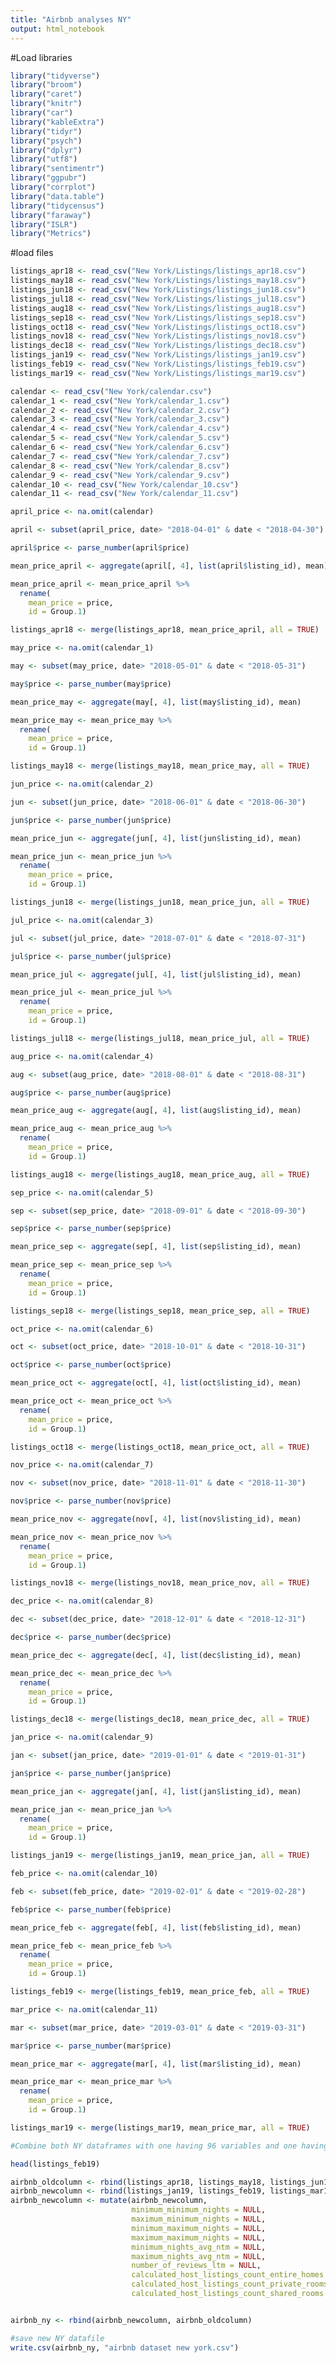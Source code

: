 ---
title: "Airbnb analyses NY"
output: html_notebook
---

#Load libraries
```{r}

library("tidyverse")
library("broom")
library("caret")
library("knitr")
library("car")
library("kableExtra")
library("tidyr")
library("psych")
library("dplyr")
library("utf8")
library("sentimentr")
library("ggpubr")
library("corrplot")
library("data.table")
library("tidycensus")
library("faraway")
library("ISLR")
library("Metrics")

```

#load files
```{r}

listings_apr18 <- read_csv("New York/Listings/listings_apr18.csv")
listings_may18 <- read_csv("New York/Listings/listings_may18.csv")
listings_jun18 <- read_csv("New York/Listings/listings_jun18.csv")
listings_jul18 <- read_csv("New York/Listings/listings_jul18.csv")
listings_aug18 <- read_csv("New York/Listings/listings_aug18.csv")
listings_sep18 <- read_csv("New York/Listings/listings_sep18.csv")
listings_oct18 <- read_csv("New York/Listings/listings_oct18.csv")
listings_nov18 <- read_csv("New York/Listings/listings_nov18.csv")
listings_dec18 <- read_csv("New York/Listings/listings_dec18.csv")
listings_jan19 <- read_csv("New York/Listings/listings_jan19.csv")
listings_feb19 <- read_csv("New York/Listings/listings_feb19.csv")
listings_mar19 <- read_csv("New York/Listings/listings_mar19.csv")

calendar <- read_csv("New York/calendar.csv")
calendar_1 <- read_csv("New York/calendar_1.csv")
calendar_2 <- read_csv("New York/calendar_2.csv")
calendar_3 <- read_csv("New York/calendar_3.csv")
calendar_4 <- read_csv("New York/calendar_4.csv")
calendar_5 <- read_csv("New York/calendar_5.csv")
calendar_6 <- read_csv("New York/calendar_6.csv")
calendar_7 <- read_csv("New York/calendar_7.csv")
calendar_8 <- read_csv("New York/calendar_8.csv")
calendar_9 <- read_csv("New York/calendar_9.csv")
calendar_10 <- read_csv("New York/calendar_10.csv")
calendar_11 <- read_csv("New York/calendar_11.csv")

```


```{r}

april_price <- na.omit(calendar)

april <- subset(april_price, date> "2018-04-01" & date < "2018-04-30")

april$price <- parse_number(april$price)

mean_price_april <- aggregate(april[, 4], list(april$listing_id), mean)

mean_price_april <- mean_price_april %>% 
  rename(
    mean_price = price,
    id = Group.1)

listings_apr18 <- merge(listings_apr18, mean_price_april, all = TRUE)

```


```{r}

may_price <- na.omit(calendar_1)

may <- subset(may_price, date> "2018-05-01" & date < "2018-05-31")

may$price <- parse_number(may$price)

mean_price_may <- aggregate(may[, 4], list(may$listing_id), mean)

mean_price_may <- mean_price_may %>% 
  rename(
    mean_price = price,
    id = Group.1)

listings_may18 <- merge(listings_may18, mean_price_may, all = TRUE)

```

```{r}

jun_price <- na.omit(calendar_2)

jun <- subset(jun_price, date> "2018-06-01" & date < "2018-06-30")

jun$price <- parse_number(jun$price)

mean_price_jun <- aggregate(jun[, 4], list(jun$listing_id), mean)

mean_price_jun <- mean_price_jun %>% 
  rename(
    mean_price = price,
    id = Group.1)

listings_jun18 <- merge(listings_jun18, mean_price_jun, all = TRUE)

```


```{r}

jul_price <- na.omit(calendar_3)

jul <- subset(jul_price, date> "2018-07-01" & date < "2018-07-31")

jul$price <- parse_number(jul$price)

mean_price_jul <- aggregate(jul[, 4], list(jul$listing_id), mean)

mean_price_jul <- mean_price_jul %>% 
  rename(
    mean_price = price,
    id = Group.1)

listings_jul18 <- merge(listings_jul18, mean_price_jul, all = TRUE)


```



```{r}

aug_price <- na.omit(calendar_4)

aug <- subset(aug_price, date> "2018-08-01" & date < "2018-08-31")

aug$price <- parse_number(aug$price)

mean_price_aug <- aggregate(aug[, 4], list(aug$listing_id), mean)

mean_price_aug <- mean_price_aug %>% 
  rename(
    mean_price = price,
    id = Group.1)

listings_aug18 <- merge(listings_aug18, mean_price_aug, all = TRUE)


```


```{r}

sep_price <- na.omit(calendar_5)

sep <- subset(sep_price, date> "2018-09-01" & date < "2018-09-30")

sep$price <- parse_number(sep$price)

mean_price_sep <- aggregate(sep[, 4], list(sep$listing_id), mean)

mean_price_sep <- mean_price_sep %>% 
  rename(
    mean_price = price,
    id = Group.1)

listings_sep18 <- merge(listings_sep18, mean_price_sep, all = TRUE)


```



```{r}

oct_price <- na.omit(calendar_6)

oct <- subset(oct_price, date> "2018-10-01" & date < "2018-10-31")

oct$price <- parse_number(oct$price)

mean_price_oct <- aggregate(oct[, 4], list(oct$listing_id), mean)

mean_price_oct <- mean_price_oct %>% 
  rename(
    mean_price = price,
    id = Group.1)

listings_oct18 <- merge(listings_oct18, mean_price_oct, all = TRUE)


```


```{r}

nov_price <- na.omit(calendar_7)

nov <- subset(nov_price, date> "2018-11-01" & date < "2018-11-30")

nov$price <- parse_number(nov$price)

mean_price_nov <- aggregate(nov[, 4], list(nov$listing_id), mean)

mean_price_nov <- mean_price_nov %>% 
  rename(
    mean_price = price,
    id = Group.1)

listings_nov18 <- merge(listings_nov18, mean_price_nov, all = TRUE)


```


```{r}

dec_price <- na.omit(calendar_8)

dec <- subset(dec_price, date> "2018-12-01" & date < "2018-12-31")

dec$price <- parse_number(dec$price)

mean_price_dec <- aggregate(dec[, 4], list(dec$listing_id), mean)

mean_price_dec <- mean_price_dec %>% 
  rename(
    mean_price = price,
    id = Group.1)

listings_dec18 <- merge(listings_dec18, mean_price_dec, all = TRUE)


```


```{r}

jan_price <- na.omit(calendar_9)

jan <- subset(jan_price, date> "2019-01-01" & date < "2019-01-31")

jan$price <- parse_number(jan$price)

mean_price_jan <- aggregate(jan[, 4], list(jan$listing_id), mean)

mean_price_jan <- mean_price_jan %>% 
  rename(
    mean_price = price,
    id = Group.1)

listings_jan19 <- merge(listings_jan19, mean_price_jan, all = TRUE)


```



```{r}

feb_price <- na.omit(calendar_10)

feb <- subset(feb_price, date> "2019-02-01" & date < "2019-02-28")

feb$price <- parse_number(feb$price)

mean_price_feb <- aggregate(feb[, 4], list(feb$listing_id), mean)

mean_price_feb <- mean_price_feb %>% 
  rename(
    mean_price = price,
    id = Group.1)

listings_feb19 <- merge(listings_feb19, mean_price_feb, all = TRUE)


```



```{r}

mar_price <- na.omit(calendar_11)

mar <- subset(mar_price, date> "2019-03-01" & date < "2019-03-31")

mar$price <- parse_number(mar$price)

mean_price_mar <- aggregate(mar[, 4], list(mar$listing_id), mean)

mean_price_mar <- mean_price_mar %>% 
  rename(
    mean_price = price,
    id = Group.1)

listings_mar19 <- merge(listings_mar19, mean_price_mar, all = TRUE)


```


```{r}
#Combine both NY dataframes with one having 96 variables and one having 106 variables 

head(listings_feb19)

airbnb_oldcolumn <- rbind(listings_apr18, listings_may18, listings_jun18, listings_jul18, listings_aug18, listings_sep18, listings_oct18, listings_nov18, listings_dec18)
airbnb_newcolumn <- rbind(listings_jan19, listings_feb19, listings_mar19)
airbnb_newcolumn <- mutate(airbnb_newcolumn, 
                           minimum_minimum_nights = NULL,
                           maximum_minimum_nights = NULL,
                           minimum_maximum_nights = NULL,
                           maximum_maximum_nights = NULL,
                           minimum_nights_avg_ntm = NULL,
                           maximum_nights_avg_ntm = NULL,
                           number_of_reviews_ltm = NULL,
                           calculated_host_listings_count_entire_homes = NULL,
                           calculated_host_listings_count_private_rooms = NULL,
                           calculated_host_listings_count_shared_rooms = NULL)


airbnb_ny <- rbind(airbnb_newcolumn, airbnb_oldcolumn)

#save new NY datafile
write.csv(airbnb_ny, "airbnb dataset new york.csv")
```



























